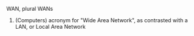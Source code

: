 WAN, plural WANs

#(Computers) acronym for "Wide Area Network", as contrasted with a LAN, or Local Area Network

{{stub}}